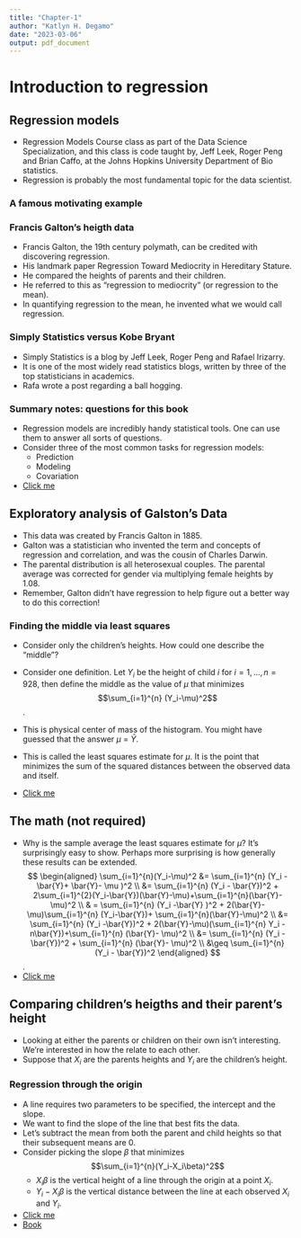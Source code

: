 ---
title: "Chapter-1"
author: "Katlyn H. Degamo"
date: "2023-03-06"
output: pdf_document
---

# Introduction to regression

## Regression models

- Regression Models Course class as part of the Data Science Specialization, and this class is code taught by, Jeff Leek, Roger Peng and Brian Caffo, at the Johns Hopkins University Department of Bio statistics.
- Regression is probably the most fundamental topic for the data scientist.

### A famous motivating example

### Francis Galton's heigth data

- Francis Galton, the 19th century polymath, can be credited with discovering regression.
- His landmark paper Regression Toward Mediocrity in Hereditary Stature. 
- He compared the heights of parents and their children.
- He referred to this as “regression to mediocrity” (or regression to the mean). 
- In quantifying regression to the mean, he invented what we would call regression.

### Simply Statistics versus Kobe Bryant
 
- Simply Statistics  is a blog by Jeff Leek, Roger Peng and Rafael Irizarry. 
- It is one of the most widely read statistics blogs, written by three of the top statisticians in academics.
- Rafa wrote a post regarding a ball hogging.
  
### Summary notes: questions for this book

- Regression models are incredibly handy statistical tools. One can use them to answer all sorts of questions. 
- Consider three of the most common tasks for regression models:
    + Prediction
    + Modeling
    + Covariation
- [Click me](https://www.youtube.com/watch?v=58ZPhK32sU8&list=PLpl-gQkQivXjqHAJd2t-J_One_fYE55tC&index=2)
  
## Exploratory analysis of Galston's Data

- This data was created by Francis Galton in 1885.
- Galton was a statistician who invented the term and concepts of regression and correlation, and was the cousin of Charles Darwin.
- The parental distribution is all heterosexual couples. The parental average was corrected for gender via multiplying female heights by 1.08. 
- Remember, Galton didn’t have regression to help figure out a better way to do this correction!

### Finding the middle via least squares

- Consider only the children’s heights. How could one describe the “middle”? 
- Consider one definition. Let $Y_{i}$ be the height of child $i$ for $i = 1,...,n = 928$, then define the middle as the value of $\mu$ that minimizes $$\sum_{i=1}^{n} (Y_i-\mu)^2$$.

- This is physical center of mass of the histogram. You might have guessed that the answer $\mu$ = $\bar{Y}$. 
- This is called the least squares estimate for $\mu$. It is the point that minimizes the sum of the squared distances between the observed data and itself.
- [Click me](https://www.youtube.com/watch?v=1akVPR0LDsg&list=PLpl-gQkQivXjqHAJd2t-J_One_fYE55tC&index=3)

## The math (not required)

- Why is the sample average the least squares estimate for $\mu$? It’s surprisingly easy to show. Perhaps more surprising is how generally these results can be extended. 
$$
\begin{aligned}
\sum_{i=1}^{n}(Y_i-\mu)^2 &= \sum_{i=1}^{n} (Y_i - \bar{Y}+ \bar{Y}- \mu )^2 \\ 
                          &= \sum_{i=1}^{n} (Y_i - \bar{Y})^2 + 2\sum_{i=1}^{2}(Y_i-\bar{Y})(\bar{Y}-\mu)+\sum_{i=1}^{n}(\bar{Y}-\mu)^2 \\
                         & =  \sum_{i=1}^{n} (Y_i -\bar{Y} )^2 + 2(\bar{Y}-\mu)\sum_{i=1}^{n} (Y_i-\bar{Y})+ \sum_{i=1}^{n}(\bar{Y}-\mu)^2 \\
                          &= \sum_{i=1}^{n} (Y_i -\bar{Y})^2 + 2(\bar{Y}-\mu)(\sum_{i=1}^{n} Y_i - n\bar{Y})+\sum_{i=1}^{n} (\bar{Y}- \mu)^2 \\
                          &= \sum_{i=1}^{n} (Y_i - \bar{Y})^2 + \sum_{i=1}^{n} (\bar{Y}- \mu)^2 \\
                          &\geq \sum_{i=1}^{n} (Y_i - \bar{Y})^2 
\end{aligned}   
$$.
- [Click me](https://www.youtube.com/watch?v=FV8D_fI5SRk&list=PLpl-gQkQivXjqHAJd2t-J_One_fYE55tC&index=4)

## Comparing children's heigths and their parent's height

- Looking at either the parents or children on their own isn’t interesting. We’re interested in how the relate to each other. 
- Suppose that $X_i$ are the parents heights and $Y_i$ are the children's height. 

### Regression through the origin

- A line requires two parameters to be specified, the intercept and the slope.
- We want to find the slope of the line that best fits the data.
- Let’s subtract the mean from both the parent and child heights so that their subsequent means are 0.
- Consider picking the slope $\beta$ that minimizes $$\sum_{i=1}^{n}(Y_i-X_i\beta)^2$$
    + $X_i\beta$ is the vertical height of a line through the origin at a point $X_i$.
    + $Y_i-X_i\beta$ is the vertical distance between the line at each observed $X_i$ and $Y_i$.
- [Click me](https://www.youtube.com/watch?v=b34mXkyCH0I&list=PLpl-gQkQivXjqHAJd2t-J_One_fYE55tC&index=5)
- [Book](https://leanpub.com/regmods)
